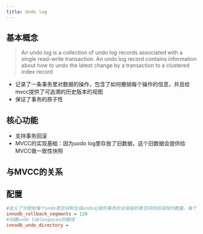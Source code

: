 ```yaml
---
title: Undo log
---
```


## 基本概念
> An undo log is a collection of undo log records associated with a single read-write transaction. An undo log record contains information about how to undo the latest change by a transaction to a clustered index record

* 记录了一条事务里对数据的操作，包含了如何撤销每个操作的信息，并且给mvcc提供了可追溯的历史版本的视图
* 保证了事务的原子性
## 核心功能
* 支持事务回滚
* MVCC的实现基础：因为uodo log里存放了旧数据，这个旧数据会提供给MVCC做一致性快照

## 与MVCC的关系


## 配置
```ini
#定义了分配给每个undo表空间和生成undo记录的事务的全局临时表空间的回滚段的数量。每个回滚段支持的事务数量取决于 InnoDB 页面大小和分配给每个事务的撤消日志数量
innodb_rollback_segments = 128
#创建undo tablespaces的路径 
innodb_undo_directory = 
```